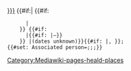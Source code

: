 <includeonly><span class="delimited-el">[[{{{Name|}}}]] <!--
  -->{{#if:{{{From Date|}}}{{{End Date|}}}|<span class="date-range"><!--
  -->{{#if: {{{From Date|}}}
       |{{DateFormatDate
         |Date={{{From Date|}}}
         |Circa={{{From Circa}}}
         |Concurrence={{{From Concurrence|Exact}}}
         |Questionable={{{From Questionable|}}}
        }}
     }}<!--
  -->{{#if: {{{End Date|}}}
       |{{#if: {{{From Date|}}}|&ndash;}}{{DateFormatDate
         |Date={{{End Date|}}}
         |Circa={{{End Circa}}}
         |Concurrence={{{End Concurrence|Exact}}}
         |Questionable={{{End Questionable|}}}
        }}
     }}<!--
  --></span>|(dates unknown)}}{{#if: {{{Role|}}}|, {{lc:{{{Role|}}}}}}}<span class="delimiter">;&#32;</span></span><!--
  -->{{#set: Associated person={{{Name|}}};{{{Role|}}};{{{From Date|}}};{{{End Date|}}}}}</includeonly><noinclude>
[[Category:Mediawiki-pages-heald-places]]</noinclude>
